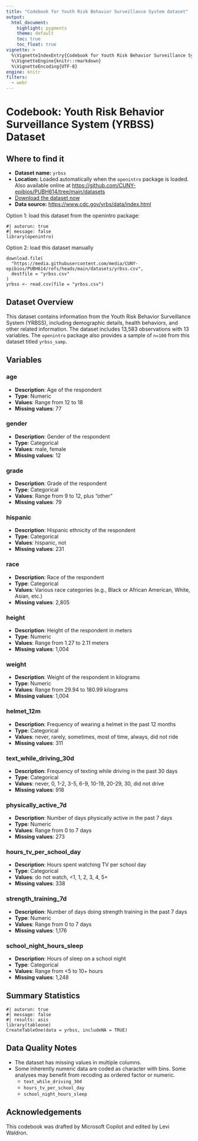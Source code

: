 ```yaml
---
title: "Codebook for Youth Risk Behavior Surveillance System dataset"
output:
  html_document:
    highlight: pygments
    theme: default
    toc: true
    toc_float: true
vignette: >
  %\VignetteIndexEntry{Codebook for Youth Risk Behavior Surveillance System dataset}
  %\VignetteEngine{knitr::rmarkdown}
  %\VignetteEncoding{UTF-8}
engine: knitr
filters:
  - webr
---
```


# Codebook: Youth Risk Behavior Surveillance System (YRBSS) Dataset

## Where to find it
- **Dataset name:** `yrbss`
- **Location:** Loaded automatically when the `openintro` package is loaded. Also available online at [https://github.com/CUNY-epibios/PUBH614/tree/main/datasets](https://github.com/CUNY-epibios/PUBH614/tree/main/datasets)
- [Download the dataset now](https://media.githubusercontent.com/media/CUNY-epibios/PUBH614/main/datasets/yrbss.csv)
- **Data source:** [https://www.cdc.gov/yrbs/data/index.html](https://www.cdc.gov/yrbs/data/index.html)

Option 1: load this dataset from the openintro package:
```webr-r
#| autorun: true
#| message: false
library(openintro)
```

Option 2: load this dataset manually
```webr-r
download.file(
  "https://media.githubusercontent.com/media/CUNY-epibios/PUBH614/refs/heads/main/datasets/yrbss.csv",
  destfile = "yrbss.csv"
)
yrbss <- read.csv(file = "yrbss.csv")
```

## Dataset Overview
This dataset contains information from the Youth Risk Behavior Surveillance System (YRBSS), including demographic details, health behaviors, and other related information. The dataset includes 13,583 observations with 13 variables. The `openintro` package also provides a sample of `n=100` from this dataset titled `yrbss_samp`.

## Variables

### age
- **Description**: Age of the respondent
- **Type**: Numeric
- **Values**: Range from 12 to 18
- **Missing values**: 77

### gender
- **Description**: Gender of the respondent
- **Type**: Categorical
- **Values**: male, female
- **Missing values**: 12

### grade
- **Description**: Grade of the respondent
- **Type**: Categorical
- **Values**: Range from 9 to 12, plus "other"
- **Missing values**: 79

### hispanic
- **Description**: Hispanic ethnicity of the respondent
- **Type**: Categorical
- **Values**: hispanic, not
- **Missing values**: 231

### race
- **Description**: Race of the respondent
- **Type**: Categorical
- **Values**: Various race categories (e.g., Black or African American, White, Asian, etc.)
- **Missing values**: 2,805

### height
- **Description**: Height of the respondent in meters
- **Type**: Numeric
- **Values**: Range from 1.27 to 2.11 meters
- **Missing values**: 1,004

### weight
- **Description**: Weight of the respondent in kilograms
- **Type**: Numeric
- **Values**: Range from 29.94 to 180.99 kilograms
- **Missing values**: 1,004

### helmet_12m
- **Description**: Frequency of wearing a helmet in the past 12 months
- **Type**: Categorical
- **Values**: never, rarely, sometimes, most of time, always, did not ride
- **Missing values**: 311

### text_while_driving_30d
- **Description**: Frequency of texting while driving in the past 30 days
- **Type**: Categorical
- **Values**: never, 0, 1-2, 3-5, 6-9, 10-19, 20-29, 30, did not drive
- **Missing values**: 918

### physically_active_7d
- **Description**: Number of days physically active in the past 7 days
- **Type**: Numeric
- **Values**: Range from 0 to 7 days
- **Missing values**: 273

### hours_tv_per_school_day
- **Description**: Hours spent watching TV per school day
- **Type**: Categorical
- **Values**: do not watch, <1, 1, 2, 3, 4, 5+
- **Missing values**: 338

### strength_training_7d
- **Description**: Number of days doing strength training in the past 7 days
- **Type**: Numeric
- **Values**: Range from 0 to 7 days
- **Missing values**: 1,176

### school_night_hours_sleep
- **Description**: Hours of sleep on a school night
- **Type**: Categorical
- **Values**: Range from <5 to 10+ hours
- **Missing values**: 1,248

## Summary Statistics

```webr-r
#| autorun: true
#| message: false
#| results: asis
library(tableone)
CreateTableOne(data = yrbss, includeNA = TRUE)
```

## Data Quality Notes
- The dataset has missing values in multiple columns.
- Some inherently numeric data are coded as character with bins. Some analyses
may benefit from recoding as ordered factor or numeric.
   - `text_while_driving_30d`
   - `hours_tv_per_school_day`
   - `school_night_hours_sleep`

## Acknowledgements
This codebook was drafted by Microsoft Copilot and edited by Levi Waldron.
